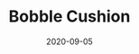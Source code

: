 ---
cover: "./bobble1.jpg"
date: "2020-09-05"
title: "Bobble Cushion"
areas:
  - Homeware
  - Knitting
  - SophieKnits_ Pattern
---